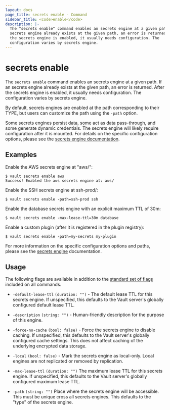```yaml
---
layout: docs
page_title: secrets enable - Command
sidebar_title: <code>enable</code>
description: |-
  The "secrets enable" command enables an secrets engine at a given path. If an
  secrets engine already exists at the given path, an error is returned. After
  the secrets engine is enabled, it usually needs configuration. The
  configuration varies by secrets engine.
---
```


# secrets enable

The `secrets enable` command enables an secrets engine at a given path. If an
secrets engine already exists at the given path, an error is returned. After the
secrets engine is enabled, it usually needs configuration. The configuration
varies by secrets engine.

By default, secrets engines are enabled at the path corresponding to their TYPE,
but users can customize the path using the `-path` option.

Some secrets engines persist data, some act as data pass-through, and some
generate dynamic credentials. The secrets engine will likely require
configuration after it is mounted. For details on the specific configuration
options, please see the [secrets engine
documentation](/docs/secrets/index.html).


## Examples

Enable the AWS secrets engine at "aws/":

```text
$ vault secrets enable aws
Success! Enabled the aws secrets engine at: aws/
```

Enable the SSH secrets engine at ssh-prod/:

```text
$ vault secrets enable -path=ssh-prod ssh
```

Enable the database secrets engine with an explicit maximum TTL of 30m:

```text
$ vault secrets enable -max-lease-ttl=30m database
```

Enable a custom plugin (after it is registered in the plugin registry):

```text
$ vault secrets enable -path=my-secrets my-plugin
```

For more information on the specific configuration options and paths, please see
the [secrets engine](/docs/secrets/index.html) documentation.

## Usage

The following flags are available in addition to the [standard set of
flags](/docs/commands/index.html) included on all commands.

- `-default-lease-ttl` `(duration: "")` - The default lease TTL for this secrets
  engine. If unspecified, this defaults to the Vault server's globally
  configured default lease TTL.

- `-description` `(string: "")` - Human-friendly description for the purpose of
  this engine.

- `-force-no-cache` `(bool: false)` - Force the secrets engine to disable
  caching. If unspecified, this defaults to the Vault server's globally
  configured cache settings. This does not affect caching of the underlying
  encrypted data storage.

- `-local` `(bool: false)` - Mark the secrets engine as local-only. Local
  engines are not replicated or removed by replication.

- `-max-lease-ttl` `(duration: "")` The maximum lease TTL for this secrets
  engine. If unspecified, this defaults to the Vault server's globally
  configured maximum lease TTL.

- `-path` `(string: "")` Place where the secrets engine will be accessible. This
  must be unique cross all secrets engines. This defaults to the "type" of the
  secrets engine.
